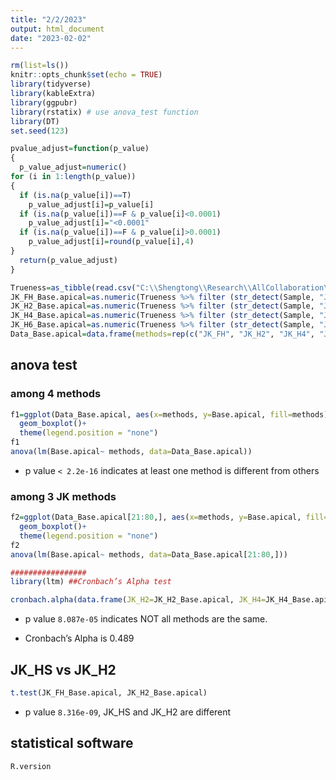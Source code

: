 ```yaml
---
title: "2/2/2023"
output: html_document
date: "2023-02-02"
---
```


```r
rm(list=ls())
knitr::opts_chunk$set(echo = TRUE)
library(tidyverse)
library(kableExtra)
library(ggpubr)
library(rstatix) # use anova_test function 
library(DT)
set.seed(123)
```


```r
pvalue_adjust=function(p_value)
{
  p_value_adjust=numeric()
for (i in 1:length(p_value))
{
  if (is.na(p_value[i])==T)
    p_value_adjust[i]=p_value[i]
  if (is.na(p_value[i])==F & p_value[i]<0.0001)
    p_value_adjust[i]="<0.0001"
  if (is.na(p_value[i])==F & p_value[i]>0.0001)
    p_value_adjust[i]=round(p_value[i],4)
}
  return(p_value_adjust)
}
```


```r
Trueness=as_tibble(read.csv("C:\\Shengtong\\Research\\AllCollaboration\\2023\\202302\\Kerns\\Trueness.csv", header=T))
JK_FH_Base.apical=as.numeric(Trueness %>% filter (str_detect(Sample, "JK_FH")) %>% select(Base.apical)%>%pull)
JK_H2_Base.apical=as.numeric(Trueness %>% filter (str_detect(Sample, "JK_H2")) %>% select(Base.apical)%>%pull)
JK_H4_Base.apical=as.numeric(Trueness %>% filter (str_detect(Sample, "JK_H4")) %>% select(Base.apical)%>%pull)
JK_H6_Base.apical=as.numeric(Trueness %>% filter (str_detect(Sample, "JK_H6")) %>% select(Base.apical)%>%pull)
Data_Base.apical=data.frame(methods=rep(c("JK_FH", "JK_H2", "JK_H4", "JK_H6"), each=20), Base.apical=c(JK_FH_Base.apical, JK_H2_Base.apical, JK_H4_Base.apical, JK_H6_Base.apical))

```


## anova test 

### among 4 methods 

```r
f1=ggplot(Data_Base.apical, aes(x=methods, y=Base.apical, fill=methods)) +
  geom_boxplot()+
  theme(legend.position = "none")
f1
anova(lm(Base.apical~ methods, data=Data_Base.apical))
```
* p value `< 2.2e-16` indicates at least one method is different from others


### among 3 JK methods 

```r
f2=ggplot(Data_Base.apical[21:80,], aes(x=methods, y=Base.apical, fill=methods)) +
  geom_boxplot()+
  theme(legend.position = "none")
f2
anova(lm(Base.apical~ methods, data=Data_Base.apical[21:80,]))

#################
library(ltm) ##Cronbach’s Alpha test 

cronbach.alpha(data.frame(JK_H2=JK_H2_Base.apical, JK_H4=JK_H4_Base.apical, JK_H6=JK_H6_Base.apical))
```

* p value `8.087e-05` indicates NOT all methods are the same. 

* Cronbach’s Alpha is 0.489 


## JK_HS vs JK_H2

```r
t.test(JK_FH_Base.apical, JK_H2_Base.apical)
```
* p value `8.316e-09`, JK_HS and JK_H2 are different 



## statistical software 

```r
R.version
```